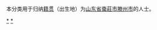 {{Catnav|頁面分類|各種主題的頁面分類|依中国各省来作的分类|各地中国人|山东人|枣庄人}}
{{Catnav|頁面分類|人物|各國人物|中国人|各地中国人|山东人|枣庄人}}

本分类用于归纳[[籍贯|籍贯]]（出生地）为[[山东省|山东省]][[棗莊市|棗莊市]][[滕州市|滕州市]]的人士。

[[Category:枣庄人|*]]
[[Category:滕州市|*]]